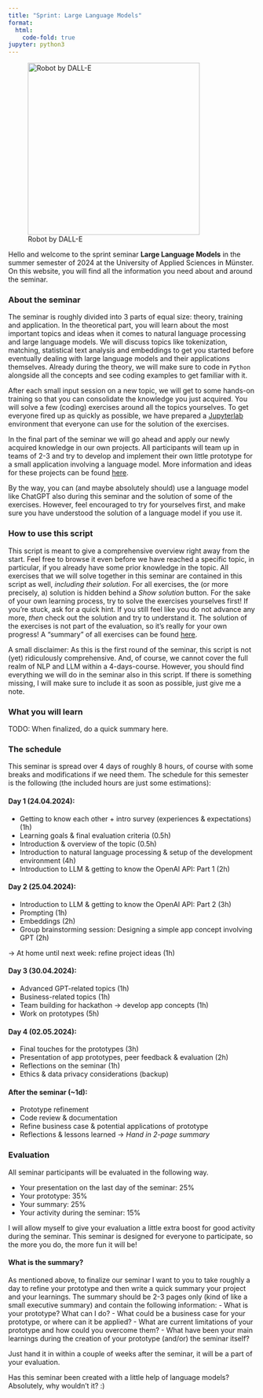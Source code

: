 ```yaml
---
title: "Sprint: Large Language Models"
format:
  html:
    code-fold: true
jupyter: python3
---
```


![Robot by DALL-E](assets/dall-e-robot.jpeg){width=350 fig-align="left"}


Hello and welcome to the sprint seminar **Large Language Models** in the summer semester of 2024 at the University of Applied Sciences in Münster.
On this website, you will find all the information you need about and around the seminar. 


### About the seminar
The seminar is roughly divided into 3 parts of equal size: theory, training and application. 
In the theoretical part, you will learn about the most important topics and ideas when it comes to natural language processing and large language models. 
We will discuss topics like tokenization, matching, statistical text analysis and embeddings to get you started before eventually dealing with large language models and their applications themselves.
Already during the theory, we will make sure to code in `Python` alongside all the concepts and see coding examples to get familiar with it.

After each small input session on a new topic, we will get to some hands-on training so that you can consolidate the knowledge you just acquired. 
You will solve a few (coding) exercises around all the topics yourselves. 
To get everyone fired up as quickly as possible, we have prepared a [Jupyterlab](https://jupyter.fh-muenster.de/){.external} environment that everyone can use for the solution of the exercises.

In the final part of the seminar we will go ahead and apply our newly acquired knowledge in our own projects.
All participants will team up in teams of 2-3 and try to develop and implement their own little prototype for a small application involving a language model.
More information and ideas for these projects can be found [here](about/projects.qmd).

By the way, you can (and maybe absolutely should) use a language model like ChatGPT also during this seminar and the solution of some of the exercises. 
However, feel encouraged to try for yourselves first, and make sure you have understood the solution of a language model if you use it.


### How to use this script
This script is meant to give a comprehensive overview right away from the start.
Feel free to browse it even before we have reached a specific topic, in particular, if you already have some prior knowledge in the topic. 
All exercises that we will solve together in this seminar are contained in this script as well, *including their solution*. 
For all exercises, the (or more precisely, a) solution is hidden behind a *Show solution* button. 
For the sake of your own learning process, try to solve the exercises yourselves first!
If you're stuck, ask for a quick hint. 
If you still feel like you do not advance any more, *then* check out the solution and try to understand it. 
The solution of the exercises is not part of the evaluation, so it's really for your own progress!
A "summary" of all exercises can be found [here](/resources/exercises.qmd).

:::::: {.callout-important}
A small disclaimer: As this is the first round of the seminar, this script is not (yet) ridiculously comprehensive.
And, of course, we cannot cover the full realm of NLP and LLM within a 4-days-course. However, you should find everything we will do in the seminar also in this script. If there is something missing, I will make sure to include it as soon as possible, just give me a note. 
:::


### What you will learn
TODO: When finalized, do a quick summary here.


### The schedule
This seminar is spread over 4 days of roughly 8 hours, of course with some breaks and modifications if we need them.
The schedule for this semester is the following (the included hours are just some estimations):

#### Day 1 (24.04.2024):
  - Getting to know each other + intro survey (experiences & expectations) (1h)
  - Learning goals & final evaluation criteria (0.5h)
  - Introduction & overview of the topic (0.5h)
  - Introduction to natural language processing & setup of the development environment (4h)
  - Introduction to LLM & getting to know the OpenAI API: Part 1 (2h)

#### Day 2 (25.04.2024):
  - Introduction to LLM & getting to know the OpenAI API: Part 2 (3h)
  - Prompting (1h)
  - Embeddings (2h)
  - Group brainstorming session: Designing a simple app concept involving GPT (2h)
  
→ At home until next week: refine project ideas (1h)

#### Day 3 (30.04.2024):
  - Advanced GPT-related topics (1h)
  - Business-related topics (1h)
  - Team building for hackathon → develop app concepts (1h)
  - Work on prototypes (5h)

#### Day 4 (02.05.2024):
  - Final touches for the prototypes (3h)
  - Presentation of app prototypes, peer feedback & evaluation (2h)
  - Reflections on the seminar (1h)
  - Ethics & data privacy considerations (backup)

#### After the seminar (~1d):
  - Prototype refinement
  - Code review & documentation
  - Refine business case & potential applications of prototype
  - Reflections & lessons learned
→ *Hand in 2-page summary*


### Evaluation
All seminar participants will be evaluated in the following way.

- Your presentation on the last day of the seminar: 25%
- Your prototype: 35%
- Your summary: 25%
- Your activity during the seminar: 15%

I will allow myself to give your evaluation a little extra boost for good activity during the seminar. 
This seminar is designed for everyone to participate, so the more you do, the more fun it will be! 

#### What is the summary? 
As mentioned above, to finalize our seminar I want to you to take roughly a day to refine your prototype and then write a quick summary your project and your learnings.
The summary should be 2-3 pages only (kind of like a small executive summary) and contain the following information:
- What is your prototype? What can I do? 
- What could be a business case for your prototype, or where can it be applied?
- What are current limitations of your prototype and how could you overcome them?
- What have been your main learnings during the creation of your prototype (and/or) the seminar itself?

Just hand it in within a couple of weeks after the seminar, it will be a part of your evaluation.


:::::: {.callout-note}
Has this seminar been created with a little help of language models? Absolutely, why wouldn't it? :)
:::


